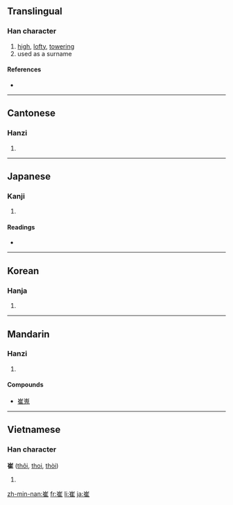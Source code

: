 ==Translingual==

===Han character===
{{Han char|rn=46|rad=山|as=08|sn=11|four=2221<sub>4</sub>|canj=山人土 (UOG)}}

# [[high]], [[lofty]], [[towering]]
# used as a surname

====References====
* {{Han ref|kx=0314.060|dkj=08178|dj=0614.230|hdz=10780.170|uh=5D14|ud=23828|bh=B15A|bd=45402}}

----

==Cantonese==

===Hanzi===
{{yue-hanzi|jyut=|y=cheui1}}

# {{defn|Cantonese}}

----

==Japanese==

===Kanji===
{{ja-kanji|grade=|rs=山08}}

# {{defn|Japanese}}

====Readings====
* {{ja-readings|on=[[さい]] (sai), [[すい]] (sui), [[せ]] (se)|kun=[[まじわる]] (majiwaru)}}

----

==Korean==

===Hanja===
{{ko-hanja|hangeul=최|rv=choe|mr=ch'oe}}

# {{defn|Korean}}

----

==Mandarin==

===Hanzi===
{{cmn-hanzi|pin=[[cuī]] ([[cui1]])|wg=ts'ui<sup>1</sup>}}

# {{defn|Mandarin}}

====Compounds====
* [[崔嵬]]

----

==Vietnamese==

===Han character===
'''崔''' ([[thôi]], [[thoi]], [[thòi]])

# {{defn|Vietnamese}}

[[zh-min-nan:崔]]
[[fr:崔]]
[[li:崔]]
[[ja:崔]]